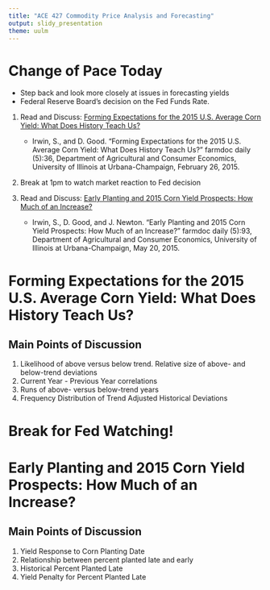 ```yaml
---
title: "ACE 427 Commodity Price Analysis and Forecasting"
output: slidy_presentation
theme: uulm
---
```


# Change of Pace Today

- Step back and look more closely at issues in forecasting yields
- Federal Reserve Board's decision on the Fed Funds Rate. 

1. Read and Discuss: [Forming Expectations for the 2015 U.S. Average Corn Yield: What Does History Teach Us?](http://farmdocdaily.illinois.edu/2015/02/expectations-for-2015-us-average-corn-yield.html)

    - Irwin, S., and D. Good. "Forming Expectations for the 2015 U.S. Average Corn Yield: What Does History Teach Us?" farmdoc daily (5):36, Department of Agricultural and Consumer Economics, University of Illinois at Urbana-Champaign, February 26, 2015.

2. Break at 1pm to watch market reaction to Fed decision

3. Read and Discuss: [Early Planting and 2015 Corn Yield Prospects: How Much of an Increase?](http://farmdocdaily.illinois.edu/2015/05/early-planting-and-2015-corn-yield-prospects.html)

    - Irwin, S., D. Good, and J. Newton. "Early Planting and 2015 Corn Yield Prospects: How Much of an Increase?" farmdoc daily (5):93, Department of Agricultural and Consumer Economics, University of Illinois at Urbana-Champaign, May 20, 2015.
    
#  Forming Expectations for the 2015 U.S. Average Corn Yield: What Does History Teach Us?

## Main Points of Discussion

1. Likelihood of above versus below trend. Relative size of above- and below-trend deviations
2. Current Year - Previous Year correlations
3. Runs of above- versus below-trend years
4. Frequency Distribution of Trend Adjusted Historical Deviations

# Break for Fed Watching!

# Early Planting and 2015 Corn Yield Prospects: How Much of an Increase? 

## Main Points of Discussion

1. Yield Response to Corn Planting Date
2. Relationship between percent planted late and early
3. Historical Percent Planted Late
4. Yield Penalty for Percent Planted Late

